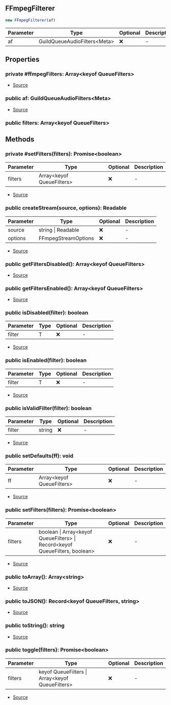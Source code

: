 ## FFmpegFilterer

```typescript
new FFmpegFilterer(af)
```
| Parameter | Type | Optional | Description |
| ----------- | ----------- | ----------- | ----------- |
| af | GuildQueueAudioFilters\<Meta> | ❌ | - |

## Properties
### private  #ffmpegFilters: Array\<keyof QueueFilters>
- [Source](https://github.com/Androz2091/discord-player/blob/99052a9/packages/discord-player/src/Structures/GuildQueueAudioFilters.ts#L44)
### public  af: GuildQueueAudioFilters\<Meta>
- [Source](https://github.com/Androz2091/discord-player/blob/99052a9/packages/discord-player/src/Structures/GuildQueueAudioFilters.ts#L45)
### public  filters: Array\<keyof QueueFilters>

## Methods
### private  #setFilters(filters): Promise\<boolean>
| Parameter | Type | Optional | Description |
| ----------- | ----------- | ----------- | ----------- |
| filters | Array\<keyof QueueFilters> | ❌ | - |


- [Source](https://github.com/Androz2091/discord-player/blob/99052a9/packages/discord-player/src/Structures/GuildQueueAudioFilters.ts#L47)
### public  createStream(source, options): Readable
| Parameter | Type | Optional | Description |
| ----------- | ----------- | ----------- | ----------- |
| source | string \| Readable | ❌ | - |
| options | FFmpegStreamOptions | ❌ | - |


- [Source](https://github.com/Androz2091/discord-player/blob/99052a9/packages/discord-player/src/Structures/GuildQueueAudioFilters.ts#L54)
### public  getFiltersDisabled(): Array\<keyof QueueFilters>
- [Source](https://github.com/Androz2091/discord-player/blob/99052a9/packages/discord-player/src/Structures/GuildQueueAudioFilters.ts#L101)
### public  getFiltersEnabled(): Array\<keyof QueueFilters>
- [Source](https://github.com/Androz2091/discord-player/blob/99052a9/packages/discord-player/src/Structures/GuildQueueAudioFilters.ts#L97)
### public  isDisabled(filter): boolean
| Parameter | Type | Optional | Description |
| ----------- | ----------- | ----------- | ----------- |
| filter | T | ❌ | - |


- [Source](https://github.com/Androz2091/discord-player/blob/99052a9/packages/discord-player/src/Structures/GuildQueueAudioFilters.ts#L109)
### public  isEnabled(filter): boolean
| Parameter | Type | Optional | Description |
| ----------- | ----------- | ----------- | ----------- |
| filter | T | ❌ | - |


- [Source](https://github.com/Androz2091/discord-player/blob/99052a9/packages/discord-player/src/Structures/GuildQueueAudioFilters.ts#L105)
### public  isValidFilter(filter): boolean
| Parameter | Type | Optional | Description |
| ----------- | ----------- | ----------- | ----------- |
| filter | string | ❌ | - |


- [Source](https://github.com/Androz2091/discord-player/blob/99052a9/packages/discord-player/src/Structures/GuildQueueAudioFilters.ts#L113)
### public  setDefaults(ff): void
| Parameter | Type | Optional | Description |
| ----------- | ----------- | ----------- | ----------- |
| ff | Array\<keyof QueueFilters> | ❌ | - |


- [Source](https://github.com/Androz2091/discord-player/blob/99052a9/packages/discord-player/src/Structures/GuildQueueAudioFilters.ts#L93)
### public  setFilters(filters): Promise\<boolean>
| Parameter | Type | Optional | Description |
| ----------- | ----------- | ----------- | ----------- |
| filters | boolean \| Array\<keyof QueueFilters> \| Record\<keyof QueueFilters, boolean> | ❌ | - |


- [Source](https://github.com/Androz2091/discord-player/blob/99052a9/packages/discord-player/src/Structures/GuildQueueAudioFilters.ts#L58)
### public  toArray(): Array\<string>
- [Source](https://github.com/Androz2091/discord-player/blob/99052a9/packages/discord-player/src/Structures/GuildQueueAudioFilters.ts#L117)
### public  toJSON(): Record\<keyof QueueFilters, string>
- [Source](https://github.com/Androz2091/discord-player/blob/99052a9/packages/discord-player/src/Structures/GuildQueueAudioFilters.ts#L121)
### public  toString(): string
- [Source](https://github.com/Androz2091/discord-player/blob/99052a9/packages/discord-player/src/Structures/GuildQueueAudioFilters.ts#L129)
### public  toggle(filters): Promise\<boolean>
| Parameter | Type | Optional | Description |
| ----------- | ----------- | ----------- | ----------- |
| filters | keyof QueueFilters \| Array\<keyof QueueFilters> | ❌ | - |


- [Source](https://github.com/Androz2091/discord-player/blob/99052a9/packages/discord-player/src/Structures/GuildQueueAudioFilters.ts#L81)